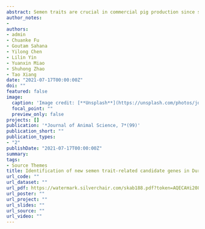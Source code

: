 ```yaml
---
abstract: Semen traits are crucial in commercial pig production since semen from boars is widely used in artificial insemination for both purebred and crossbred pig production. Revealing the genetic architecture of semen traits potentially promotes the efficiencies of improving semen traits through artificial selection. This study is aimed to identify candidate genes related to the semen traits in Duroc boars. First, we identified the genes that were significantly associated with three semen traits, including sperm motility (MO), sperm concentration (CON), and semen volume (VOL) in a Duroc boar population through a genome-wide association study (GWAS). Second, we performed a weighted gene co-expression network analysis (WGCNA). A total of 2, 3, and 20 single-nucleotide polymorphisms were found to be significantly associated with MO, CON, and VOL, respectively. Based on the haplotype block analysis, we identified one genetic region associated with MO, which explained 6.15% of the genetic trait variance. ENSSSCG00000018823 located within this region was considered as the candidate gene for regulating MO. Another genetic region explaining 1.95% of CON genetic variance was identified, and, in this region, B9D2, PAFAH1B3, TMEM145, and CIC were detected as the CON-related candidate genes. Two genetic regions that accounted for 2.23% and 2.48% of VOL genetic variance were identified, and, in these two regions, WWC2, CDKN2AIP, ING2, TRAPPC11, STOX2, and PELO were identified as VOL-related candidate genes. WGCNA analysis showed that, among these candidate genes, B9D2, TMEM145, WWC2, CDKN2AIP, TRAPPC11, and PELO were located within the most significant module eigengenes, confirming these candidate genes’ role in regulating semen traits in Duroc boars. The identification of these candidate genes can help to better understand the genetic architecture of semen traits in boars. Our findings can be applied for semen traits improvement in Duroc boars.
author_notes:
- 
authors:
- admin
- Chuanke Fu
- Goutam Sahana
- Yilong Chen
- Lilin Yin
- Yuanxin Miao
- Shuhong Zhao
- Tao Xiang
date: "2021-07-17T00:00:00Z"
doi: ""
featured: false
image:
  caption: 'Image credit: [**Unsplash**](https://unsplash.com/photos/jdD8gXaTZsc)'
  focal_point: ""
  preview_only: false
projects: []
publication: '*Journal of Animal Science, 7*(99)'
publication_short: ""
publication_types:
- "2"
publishDate: "2021-07-17T00:00:00Z"
summary:
tags:
- Source Themes
title: Identification of new semen trait-related candidate genes in Duroc boars through genome-wide association and weighted gene co-expression network analyses
url_code: ""
url_dataset: ""
url_pdf: https://watermark.silverchair.com/skab188.pdf?token=AQECAHi208BE49Ooan9kkhW_Ercy7Dm3ZL_9Cf3qfKAc485ysgAAAuEwggLdBgkqhkiG9w0BBwagggLOMIICygIBADCCAsMGCSqGSIb3DQEHATAeBglghkgBZQMEAS4wEQQMz01pfiAqHEpTs2uwAgEQgIIClGd9_jlsdqiKyL81WcU78IL_JRsv5nwGuY9TqsPjI527EisluvvfTw0HBY2kufzgmy_JSV0qipkxiHQ0QnVgb9_e6U5Iyy7li__ByEQBJK6EGAJil5J4U--VIZcb9Z2Rziuph30dvJc50bEaHNIUEpEC0zjznu17UdSwSCTWRxTuZqgFoDER8PWBGvGIoHHXYlt9nw8nC9iPi_26YHom-3a6FQIUWxwtbcX2WcAzs5fzW1u_wvsptt4evlZr1WwmMH28y3_QQHmzr9po_5jOen2GDNXKI3o5Lkpjsd6d4abkfhs-1tGK9cJDim8UeJJpPMMU_hUXkboUoyHcXWshsGA9pbWjFhNTToE1XiHLR24lZqisZxWZi22EwTEWKKzNKFk-Yjj198-R-Ba54yPTaiUEgh7MkiGBUBiOixr5eh7N2KIx0xkJWal000iveBU0LKHAccEvcUhRl5JlI6lScHbxc4pqtsR_Xi01QApK5lMtvMKMou3GtdWWzjTvVBjeBGbQ2f1H3qDBpiaTl6dw96HMZgJ5ML7o9ovU41WDNFB6Co7gM-nSpdg53wS7mJf5KpBwsUvGgXcppeGVg1IhtJ_M5VNa0Do-kdkAdLFNGxhev4jHRspIpmx4thZFl-szYrXx_eHivMOWXWR6wnS8wn_zsM72cylX3MSods-o49Frmt7Xbt_N8b9xoIJrKIZML3UzU6L_bulgQvUQRsHc40dCzvWu3FMSVpGZKfN8KwH7ssVTxdD6a1aY72wbn0oQGJoIdouy7KaYMwA2CP8oSAXp8GqM-4ZdIv801Z4OZtJTtJXIw5x5lSvwLUaD2SFk4kXFbMFcDgMKH7Xf86OWtknpsvN1UugoGSrz_sOjGkKXuhqdHA
url_poster: ""
url_project: ""
url_slides: ""
url_source: ""
url_video: ""
---
```

